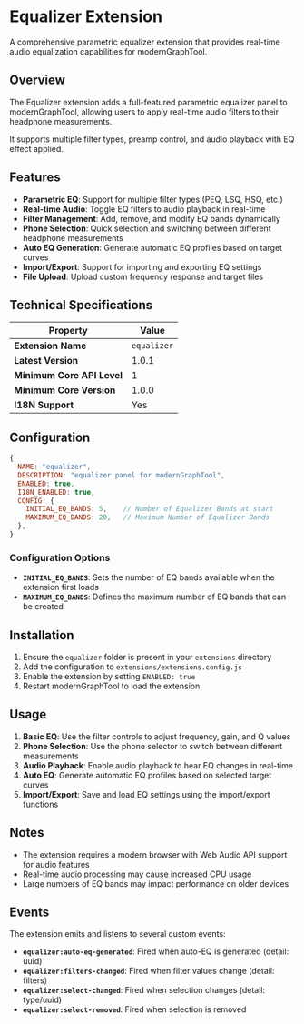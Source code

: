 # Equalizer Extension

A comprehensive parametric equalizer extension that provides real-time audio equalization capabilities for modernGraphTool.

## Overview

The Equalizer extension adds a full-featured parametric equalizer panel to modernGraphTool, allowing users to apply real-time audio filters to their headphone measurements. 

It supports multiple filter types, preamp control, and audio playback with EQ effect applied.

## Features

- **Parametric EQ**: Support for multiple filter types (PEQ, LSQ, HSQ, etc.)
- **Real-time Audio**: Toggle EQ filters to audio playback in real-time
- **Filter Management**: Add, remove, and modify EQ bands dynamically
- **Phone Selection**: Quick selection and switching between different headphone measurements
- **Auto EQ Generation**: Generate automatic EQ profiles based on target curves
- **Import/Export**: Support for importing and exporting EQ settings
- **File Upload**: Upload custom frequency response and target files

## Technical Specifications

| Property | Value |
|----------|-------|
| **Extension Name** | `equalizer` |
| **Latest Version** | 1.0.1 |
| **Minimum Core API Level** | 1 |
| **Minimum Core Version** | 1.0.0 |
| **I18N Support** | Yes |

## Configuration

```javascript
{
  NAME: "equalizer",
  DESCRIPTION: "equalizer panel for modernGraphTool",
  ENABLED: true,
  I18N_ENABLED: true,
  CONFIG: {
    INITIAL_EQ_BANDS: 5,    // Number of Equalizer Bands at start
    MAXIMUM_EQ_BANDS: 20,   // Maximum Number of Equalizer Bands
  },
}
```

### Configuration Options

- **`INITIAL_EQ_BANDS`**: Sets the number of EQ bands available when the extension first loads
- **`MAXIMUM_EQ_BANDS`**: Defines the maximum number of EQ bands that can be created

## Installation

1. Ensure the `equalizer` folder is present in your `extensions` directory
2. Add the configuration to `extensions/extensions.config.js`
3. Enable the extension by setting `ENABLED: true`
4. Restart modernGraphTool to load the extension

## Usage

1. **Basic EQ**: Use the filter controls to adjust frequency, gain, and Q values
2. **Phone Selection**: Use the phone selector to switch between different measurements
3. **Audio Playback**: Enable audio playback to hear EQ changes in real-time
4. **Auto EQ**: Generate automatic EQ profiles based on selected target curves
5. **Import/Export**: Save and load EQ settings using the import/export functions

## Notes

- The extension requires a modern browser with Web Audio API support for audio features
- Real-time audio processing may cause increased CPU usage
- Large numbers of EQ bands may impact performance on older devices

## Events

The extension emits and listens to several custom events:

- **`equalizer:auto-eq-generated`**: Fired when auto-EQ is generated (detail: uuid)
- **`equalizer:filters-changed`**: Fired when filter values change (detail: filters)
- **`equalizer:select-changed`**: Fired when selection changes (detail: type/uuid)
- **`equalizer:select-removed`**: Fired when selection is removed